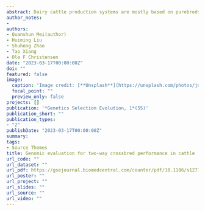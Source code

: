 ```yaml
---
abstract: Dairy cattle production systems are mostly based on purebreds, but recently the use of crossbreeding has received increased interest. For genetic evaluations including crossbreds, several methods based on single-step genomic best linear unbiased prediction (ssGBLUP) have been proposed, including metafounder ssGBLUP (MF-ssGBLUP) and breed-specific ssGBLUP (BS-ssGBLUP). Ideally, models that account for breed effects should perform better than simple models, but knowledge on the performance of these methods is lacking for two-way crossbred cattle. In addition, the differences in the estimates of genetic parameters (such as the genetic variance component and heritability) between these methods have rarely been investigated. Therefore, the aims of this study were to (1) compare the estimates of genetic parameters for average daily gain (ADG) and feed conversion ratio (FCR) between these methods; and (2) evaluate the impact of these methods on the predictive ability for crossbred performance.
author_notes:
- 
authors:
- Quanshun Mei(author)
- Huiming Liu
- Shuhong Zhao
- Tao Xiang
- Ole F Christensen
date: "2023-03-17T00:00:00Z"
doi: ""
featured: false
image:
  caption: 'Image credit: [**Unsplash**](https://unsplash.com/photos/jdD8gXaTZsc)'
  focal_point: ""
  preview_only: false
projects: []
publication: '*Genetics Selection Evolution, 1*(55)'
publication_short: ""
publication_types:
- "2"
publishDate: "2023-03-17T00:00:00Z"
summary:
tags:
- Source Themes
title: Genomic evaluation for two-way crossbred performance in cattle
url_code: ""
url_dataset: ""
url_pdf: https://gsejournal.biomedcentral.com/counter/pdf/10.1186/s12711-023-00792-4.pdf?pdf=button%20sticky
url_poster: ""
url_project: ""
url_slides: ""
url_source: ""
url_video: ""
---
```

